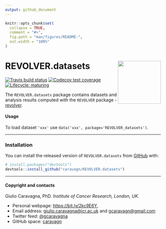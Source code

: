 ```yaml
---
output: github_document
---
```


```r
knitr::opts_chunk$set(
  collapse = TRUE,
  comment = "#>",
  fig.path = "man/figures/README-",
  out.width = "100%"
)
```

# REVOLVER.datasets <img src='man/figures/logo.png' align="right" height="139" />

<!-- badges: start -->
[![Travis build status](https://travis-ci.org/caravagn/ctree.svg?branch=master)](https://travis-ci.org/caravagn/ctree)
[![Codecov test coverage](https://codecov.io/gh/caravagn/ctree/branch/master/graph/badge.svg)](https://codecov.io/gh/caravagn/ctree?branch=master)
[![Lifecycle: maturing](https://img.shields.io/badge/lifecycle-maturing-blue.svg)](https://www.tidyverse.org/lifecycle/#maturing)
<!-- badges: end -->

The `REVOLVER.datasets` package contains datasets and analysis results computed with the `REVOLVER` package - [revolver](https://caravagn.github.io/revolver).

#### Usage

To load dataset `'xxx'` use `data('xxx', package='REVOLVER_datasets')`.

-----

### Installation

You can install the released version of `REVOLVER.datasets` from
[GitHub](https://github.com/) with:

``` r
# install.packages("devtools")
devtools::install_github("caravagn/REVOLVER.datasets")
```

-----

#### Copyright and contacts

Giulio Caravagna, PhD. _Institute of Cancer Research, London, UK_.

* Personal webpage: [https://bit.ly/2kc9E6Y](https://sites.google.com/site/giuliocaravagna/), 
* Email address: [giulio.caravagna@icr.ac.uk](mailto:giulio.caravagna@icr.ac.uk) and [gcaravagn@gmail.com](mailto:gcaravagn@gmail.com)
* Twitter feed: [\@gcaravagna](https://twitter.com/gcaravagna)
* GitHub space: [caravagn](https://github.com/caravagn)
